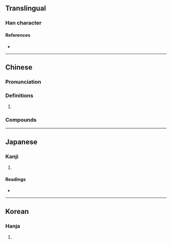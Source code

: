 {{character info/new}}
==Translingual==

===Han character===
{{Han char|rn=9|rad=人|as=09|sn=11|four=21244|canj=OMWV|ids=⿰亻要}}

====References====
* {{Han ref|kx=0111.050|dkj=00869|dj=0237.050|hdz=10187.030|uh=5060|ud=20576|bh=D450|bd=54352}}

----

==Chinese==
{{zh-forms}}

===Pronunciation===
{{zh-pron
|m=yǎo
|m-s=
|dg=
|c=jiu2,jiu5
|c-t=
|g=
|h=pfs=
|j=
|md=
|mn=
|mn-t=
|w=
|x=
|mc=y
|oc=y
|cat=
}}

===Definitions===
{{zh-hanzi}}

# {{n-g|Only used in compounds.}}

===Compounds===
{{zh-der|偠紹|偠緲|偠㒅|偠㒟}}

----

==Japanese==

===Kanji===
{{ja-kanji|grade=|rs=人09}}

# {{defn|lang=ja|sort=人09}}

====Readings====
* {{ja-readings|on=[[よう]] (yō)|kun=[[しなやか]] (shinayaka), [[たおやか]] (taoyaka)}}

----

==Korean==

===Hanja===
{{ko-hanja|hangeul=요|rv=yo|mr=yo}}

# {{defn|lang=ko|sort=人09}}